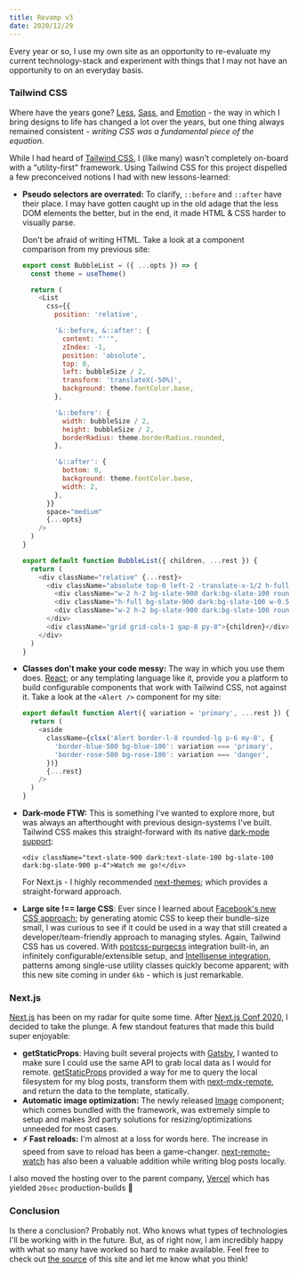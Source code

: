 ```yaml
---
title: Revamp v3
date: 2020/12/29
---
```


Every year or so, I use my own site as an opportunity to re-evaluate my current technology-stack and experiment with things that I may not have an opportunity to on an everyday basis.

### Tailwind CSS

Where have the years gone? [Less](http://lesscss.org/), [Sass](https://sass-lang.com/), and [Emotion](https://emotion.sh/) - the way in which I bring designs to life has changed a lot over the years, but one thing always remained consistent - _writing CSS was a fundamental piece of the equation._

While I had heard of [Tailwind CSS](https://tailwindcss.com/), I (like many) wasn't completely on-board with a "utility-first" framework. Using Tailwind CSS for this project dispelled a few preconceived notions I had with new lessons-learned:

- **Pseudo selectors are overrated:** To clarify, `::before` and `::after` have their place. I may have gotten caught up in the old adage that the less DOM elements the better, but in the end, it made HTML & CSS harder to visually parse.

  Don't be afraid of writing HTML. Take a look at a component comparison from my previous site:

  ```js filename=BubbleList.old.js
  export const BubbleList = ({ ...opts }) => {
    const theme = useTheme()

    return (
      <List
        css={{
          position: 'relative',

          '&::before, &::after': {
            content: "''",
            zIndex: -1,
            position: 'absolute',
            top: 0,
            left: bubbleSize / 2,
            transform: 'translateX(-50%)',
            background: theme.fontColor.base,
          },

          '&::before': {
            width: bubbleSize / 2,
            height: bubbleSize / 2,
            borderRadius: theme.borderRadius.rounded,
          },

          '&::after': {
            bottom: 0,
            background: theme.fontColor.base,
            width: 2,
          },
        }}
        space="medium"
        {...opts}
      />
    )
  }
  ```

  ```js filename=BubbleList.new.js
  export default function BubbleList({ children, ...rest }) {
    return (
      <div className="relative" {...rest}>
        <div className="absolute top-0 left-2 -translate-x-1/2 h-full z-10">
          <div className="w-2 h-2 bg-slate-900 dark:bg-slate-100 rounded-full absolute top-0 left-1/2 -translate-x-1/2" />
          <div className="h-full bg-slate-900 dark:bg-slate-100 w-0.5" />
          <div className="w-2 h-2 bg-slate-900 dark:bg-slate-100 rounded-full absolute bottom-0 left-1/2 -translate-x-1/2" />
        </div>
        <div className="grid grid-cols-1 gap-8 py-8">{children}</div>
      </div>
    )
  }
  ```

- **Classes don't make your code messy:** The way in which you use them does. [React](https://reactjs.org); or any templating language like it, provide you a platform to build configurable components that work with Tailwind CSS, not against it. Take a look at the `<Alert />` component for my site:

  ```js filename=Alert.js
  export default function Alert({ variation = 'primary', ...rest }) {
    return (
      <aside
        className={clsx('Alert border-l-8 rounded-lg p-6 my-8', {
          'border-blue-500 bg-blue-100': variation === 'primary',
          'border-rose-500 bg-rose-100': variation === 'danger',
        })}
        {...rest}
      />
    )
  }
  ```

- **Dark-mode FTW:** This is something I've wanted to explore more, but was always an afterthought with previous design-systems I've built. Tailwind CSS makes this straight-forward with its native [dark-mode support](https://tailwindcss.com/docs/dark-mode):

  ```markup
  <div className="text-slate-900 dark:text-slate-100 bg-slate-100 dark:bg-slate-900 p-4">Watch me go!</div>
  ```

  For Next.js - I highly recommended [next-themes](https://github.com/pacocoursey/next-themes); which provides a straight-forward approach.

- **Large site !== large CSS**: Ever since I learned about [Facebook's new CSS approach](https://engineering.fb.com/2020/05/08/web/facebook-redesign/); by generating atomic CSS to keep their bundle-size small, I was curious to see if it could be used in a way that still created a developer/team-friendly approach to managing styles. Again, Tailwind CSS has us covered. With [postcss-purgecss](https://purgecss.com/) integration built-in, an infinitely configurable/extensible setup, and [Intellisense integration](https://tailwindcss.com/docs/intellisense), patterns among single-use utility classes quickly become apparent; with this new site coming in under `6kb` - which is just remarkable.

### Next.js

[Next.js](https://nextjs.org/) has been on my radar for quite some time. After [Next.js Conf 2020](https://nextjs.org/2020/conf), I decided to take the plunge. A few standout features that made this build super enjoyable:

- **getStaticProps**: Having built several projects with [Gatsby](https://gatsbyjs.com), I wanted to make sure I could use the same API to grab local data as I would for remote. [getStaticProps](https://nextjs.org/docs/basic-features/data-fetching#getstaticprops-static-generation) provided a way for me to query the local filesystem for my blog posts, transform them with [next-mdx-remote](https://github.com/hashicorp/next-mdx-remote), and return the data to the template, statically.
- **Automatic image optimization:** The newly released [Image](https://nextjs.org/docs/basic-features/image-optimization) component; which comes bundled with the framework, was extremely simple to setup and makes 3rd party solutions for resizing/optimizations unneeded for most cases.
- **⚡ Fast reloads:** I'm almost at a loss for words here. The increase in speed from save to reload has been a game-changer. [next-remote-watch](https://github.com/hashicorp/next-remote-watch) has also been a valuable addition while writing blog posts locally.

I also moved the hosting over to the parent company, [Vercel](https://vercel.com/) which has yielded `20sec` production-builds 🤯

### Conclusion

Is there a conclusion? Probably not. Who knows what types of technologies I'll be working with in the future. But, as of right now, I am incredibly happy with what so many have worked so hard to make available. Feel free to check out [the source](https://github.com/zslabs/zslabs-next) of this site and let me know what you think!
